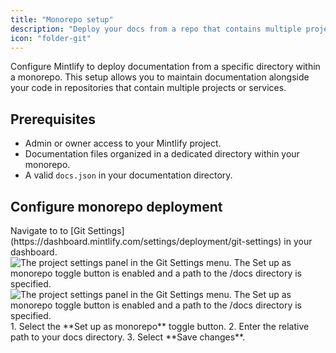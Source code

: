 ```yaml
---
title: "Monorepo setup"
description: "Deploy your docs from a repo that contains multiple projects"
icon: "folder-git"
---
```


Configure Mintlify to deploy documentation from a specific directory within a monorepo. This setup allows you to maintain documentation alongside your code in repositories that contain multiple projects or services.

## Prerequisites

* Admin or owner access to your Mintlify project.
* Documentation files organized in a dedicated directory within your monorepo.
* A valid `docs.json` in your documentation directory.

## Configure monorepo deployment

<Steps>
<Step title="Access Git settings">
Navigate to to [Git Settings](https://dashboard.mintlify.com/settings/deployment/git-settings) in your dashboard.

<Frame>
<img
  className="block dark:hidden my-0 pointer-events-none"
  src="/images/monorepo-light.png"
  alt="The project settings panel in the Git Settings menu. The Set up as monorepo toggle button is enabled and a path to the /docs directory is specified."
/>
<img
  className="hidden dark:block my-0 pointer-events-none"
  src="/images/monorepo-dark.png"
  alt="The project settings panel in the Git Settings menu. The Set up as monorepo toggle button is enabled and a path to the /docs directory is specified."
/>
</Frame>

</Step>
<Step title="Set your documentation path">
1. Select the **Set up as monorepo** toggle button.
2. Enter the relative path to your docs directory.
3. Select **Save changes**.
</Step>
</Steps>
